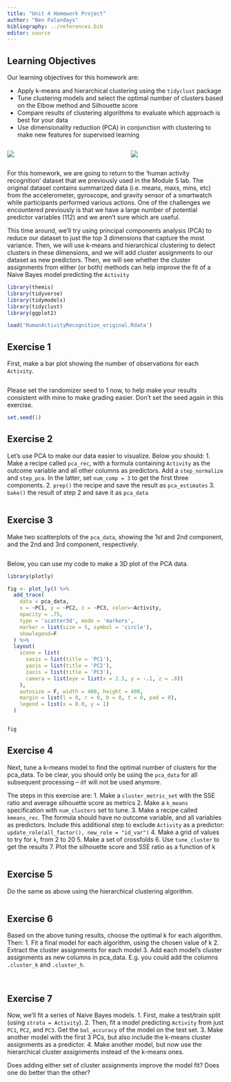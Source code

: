 ```yaml
---
title: "Unit 4 Homework Project"
author: "Ben Falandays"
bibliography: ../references.bib
editor: source
---
```


::: {.callout-caution icon="false"}
## Learning Objectives

Our learning objectives for this homework are:

-   Apply k-means and hierarchical clustering using the `tidyclust` package
-   Tune clustering models and select the optimal number of clusters based on the Elbow method and Silhouette score
-   Compare results of clustering algorithms to evaluate which approach is best for your data
-   Use dimensionality reduction (PCA) in conjunction with clustering to make new features for supervised learning

:::

::: columns
::: {.column width="55%"}
![](../imgs/bikephone.jpg)
:::

::: {.column width="45%"}
![](../imgs/runphone.jpg)
:::
:::

For this homework, we are going to return to the 'human activity recognition' dataset that we previously used in the Module 5 lab. The original dataset contains summarized data (i.e. means, maxs, mins, etc) from the accelerometer, gyroscope, and gravity sensor of a smartwatch while participants performed various actions. One of the challenges we encountered previously is that we have a large number of potential predictor variables (112) and we aren't sure which are useful.

This time around, we'll try using principal components analysis (PCA) to reduce our dataset to just the top 3 dimensions that capture the most variance. Then, we will use k-means and hierarchical clustering to detect clusters in these dimensions, and we will add cluster assignments to our dataset as new predictors. Then, we will see whether the cluster assignments from either (or both) methods can help improve the fit of a Naive Bayes model predicting the `Activity`

```r
library(themis)
library(tidyverse)
library(tidymodels)
library(tidyclust)
library(ggplot2)

load('HumanActivityRecognition_original.Rdata')
```
::: {.callout-note icon="false"}
## Exercise 1

First, make a bar plot showing the number of observations for each `Activity`.
:::
```r

```

Please set the randomizer seed to 1 now, to help make your results consistent with mine to make grading easier. Don't set the seed again in this exercise.
```r
set.seed(1)
```


::: {.callout-note icon="false"}
## Exercise 2

Let's use PCA to make our data easier to visualize. Below you should:
1. Make a recipe called `pca_rec`, with a formula containing `Activity` as the outcome variable and all other columns as predictors. Add a `step_normalize` and `step_pca`. In the latter, set `num_comp = 3` to get the first three components.
2. `prep()` the recipe and save the result as `pca_estimates`
3. `bake()` the result of step 2 and save it as `pca_data`
:::

```r

```

::: {.callout-note icon="false"}
## Exercise 3

Make two scatterplots of the `pca_data`, showing the 1st and 2nd component, and the 2nd and 3rd component, respectively.
:::

```r

```

Below, you can use my code to make a 3D plot of the PCA data.
```r
library(plotly)

fig <- plot_ly() %>%
  add_trace(
    data = pca_data,
    x = ~PC1, y = ~PC2, z = ~PC3, color=~Activity,
    opacity = .75,
    type = 'scatter3d', mode = 'markers',
    marker = list(size = 5, symbol = 'circle'),
    showlegend=F
  ) %>% 
  layout(
    scene = list(
      xaxis = list(title = 'PC1'),
      yaxis = list(title = 'PC2'),
      zaxis = list(title = 'PC3'),
      camera = list(eye = list(x = 2.5, y = -.1, z = .8))
    ),
    autosize = F, width = 400, height = 400,
    margin = list(l = 0, r = 0, b = 0, t = 0, pad = 0),
    legend = list(x = 0.0, y = 1)
  ) 


fig
```
::: {.callout-note icon="false"}
## Exercise 4

Next, tune a k-means model to find the optimal number of clusters for the pca_data. To be clear, you should only be using the `pca_data` for all subsequent processing -- `df` will not be used anymore.

The steps in this exercise are:
1. Make a `cluster_metric_set` with the SSE ratio and average silhouette score as metrics
2. Make a `k_means` specification with `num_clusters` set to tune.
3. Make a recipe called `kmeans_rec`. The formula should have no outcome variable, and all variables as predictors. Include this additional step to exclude `Activity` as a predictor: `update_role(all_factor(), new_role = "id_var")`
4. Make a grid of values to try for `k`, from 2 to 20
5. Make a set of crossfolds 
6. Use `tune_cluster` to get the results
7. Plot the silhouette score and SSE ratio as a function of k
:::
```r

```


::: {.callout-note icon="false"}
## Exercise 5

Do the same as above using the hierarchical clustering algorithm.

:::
```r

```

::: {.callout-note icon="false"}
## Exercise 6

Based on the above tuning results, choose the optimal k for each algorithm. Then:
1. Fit a final model for each algorithm, using the chosen value of k
2. Extract the cluster assignments for each model
3. Add each model's cluster assignments as new columns in pca_data. E.g. you could add the columns `.cluster_k` and `.cluster_h`.
:::

```r

```
```r

```

::: {.callout-note icon="false"}
## Exercise 7

Now, we'll fit a series of Naive Bayes models. 
1. First, make a test/train split (using `strata = Activity`). 
2. Then, fit a model predicting `Activity` from just `PC1`, `PC2`, and `PC3`. Get the `bal_accuracy` of the model on the test set.
3. Make another model with the first 3 PCs, but also include the k-means cluster assignments as a predictor.
4. Make another model, but now use the hierarchical cluster assignments instead of the k-means ones.

Does adding either set of cluster assignments improve the model fit? Does one do better than the other?
:::

```r

```
```r

```

```r

```
